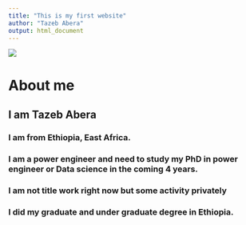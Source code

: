 ```yaml
---
title: "This is my first website"
author: "Tazeb Abera"
output: html_document
---
```

![](https://github.com/tazeb6531/tazeb6531.github.io/blob/master/github_pic.jpg?raw=true)


# About me
## I am Tazeb Abera
### I am from Ethiopia, East Africa.
### I am a power engineer and need to study my PhD in power engineer or Data science in the coming 4 years.
### I am not title work right now but some activity privately
### I did my graduate and under graduate degree in Ethiopia. 
  